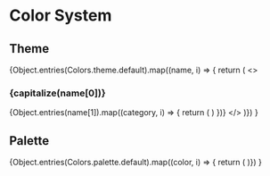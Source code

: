 


<Meta title="Tokens/Colors" />

# Color System

## Theme

{Object.entries(Colors.theme.default).map((name, i) => {
  return (
    <>
      <h3>{capitalize(name[0])}</h3>
      <ColorPalette>
      {Object.entries(name[1]).map((category, i) => {
        return (
          <ColorItem
            key={category[0]}
            title={capitalize(category[0])}
            colors={{...category[1]}}
          />
        )
      })}
      </ColorPalette>
    </>
  )})
}

## Palette

<ColorPalette>
{Object.entries(Colors.palette.default).map((color, i) => {
  return (
    <ColorItem
      key={color[0]}
      title={capitalize(color[0])}
      colors={{ [color[0]]: color[1] }}
    />
  )})
}
</ColorPalette>